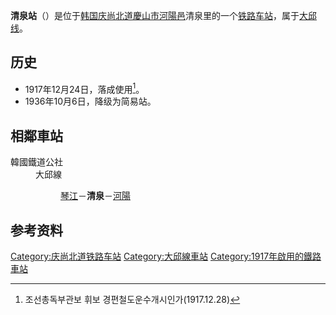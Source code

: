 {{expand|time=2014-08-11T08:48:34+00:00}}
{{onesource|time=2014-08-11T08:48:34+00:00}}
{{朝鮮半島車站資訊
|公司色 = #0066b3
|文字色 = 
|站名 = 清泉站<br />{{lang|en|Cheongcheon}}
|圖片 =Korail Daegu Line Cheongcheon Station.jpg
|pxl = 
|圖片說明 =车站站舍
|車站編號 =
|前一站 = [[琴江站|琴江]]
|前一站距離 =3.8
|後一站距離 =6.0
|後一站 = [[河陽站|河陽]]
|所屬路線 = [[大邱线|大邱线]]
|距離 = 8.1
|起點站 = [[佳川站|佳川]]
|諺文 = 청천역
|朝鮮漢字 = 淸泉驛
|文觀部式 =Cheongcheon-yeok 
|馬-賴式 =
|副站名 = 
|停站路線數 =
|所屬公司 = [[韩国铁道公社|韩国铁道公社]]
|所在地 =[[庆尚北道|庆尚北道]][[慶山市|慶山市]][[河陽邑|河陽邑]][[大庆路|大庆路]]120
|車站構造 = 地面车站
|月台配置 = 1面8线
|啟用年月日 =1917年12月24日
|廢站年月日 = 
|上下車人次 =
|統計年度 =
|轉車 = 
|備註 = 
|全寬備註 = 
}}

'''清泉站'''（{{kor|諺=청천역|漢=淸泉驛|羅=Cheongcheon yeok|f=y}}）是位于[[韩国|韩国]][[庆尚北道|庆尚北道]][[慶山市|慶山市]][[河陽邑|河陽邑]]清泉里的一个[[铁路车站|铁路车站]]，属于[[大邱线|大邱线]]。

== 历史 ==
*1917年12月24日，落成使用<ref>조선총독부관보 휘보 경편철도운수개시인가(1917.12.28)</ref>。
*1936年10月6日，降级为简易站。

== 相鄰車站 ==
;韓國鐵道公社
:大邱線
::[[琴江站|琴江]]－'''清泉'''－[[河陽站|河陽]]

== 参考资料 ==
{{reflist}}

{{大邱线}}

[[Category:庆尚北道铁路车站|Category:庆尚北道铁路车站]]
[[Category:大邱線車站|Category:大邱線車站]]
[[Category:1917年啟用的鐵路車站|Category:1917年啟用的鐵路車站]]